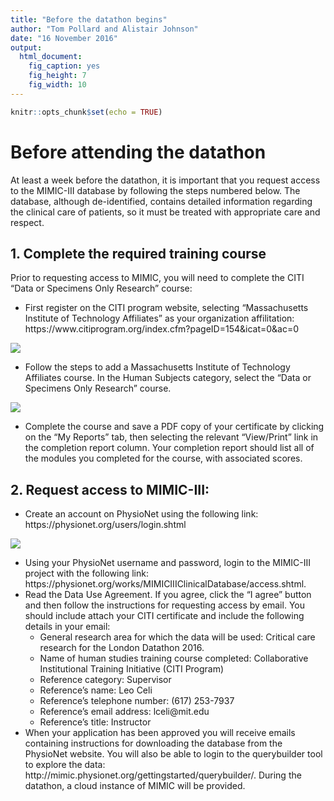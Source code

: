 ```yaml
---
title: "Before the datathon begins"
author: "Tom Pollard and Alistair Johnson"
date: "16 November 2016"
output: 
  html_document: 
    fig_caption: yes
    fig_height: 7
    fig_width: 10
---
```


```r
knitr::opts_chunk$set(echo = TRUE)
```

# Before attending the datathon

At least a week before the datathon, it is important that you request access to the MIMIC-III database by following the steps numbered below. The database, although de-identified, contains detailed information regarding the clinical care of patients, so it must be treated with appropriate care and respect.

## 1. Complete the required training course

Prior to requesting access to MIMIC, you will need to complete the CITI “Data or Specimens Only Research” course:

- First register on the CITI program website, selecting “Massachusetts Institute of Technology Affiliates” as your organization affilitation: https://www.citiprogram.org/index.cfm?pageID=154&icat=0&ac=0

![](./assets/citi-program.png)

- Follow the steps to add a Massachusetts Institute of Technology Affiliates course. In the Human Subjects category, select the “Data or Specimens Only Research” course.

![](./assets/citi-specimens.png)

- Complete the course and save a PDF copy of your certificate by clicking on the "My Reports" tab, then selecting the relevant "View/Print" link in the completion report column.  Your completion report should list all of the modules you completed for the course, with associated scores.

## 2. Request access to MIMIC-III: 

- Create an account on PhysioNet using the following link: https://physionet.org/users/login.shtml

![](./assets/physionet.png)

- Using your PhysioNet username and password, login to the MIMIC-III project with the following link: https://physionet.org/works/MIMICIIIClinicalDatabase/access.shtml.
- Read the Data Use Agreement. If you agree, click the "I agree" button and then follow the instructions for requesting access by email. You should include attach your CITI certificate and include the following details in your email: 
    * General research area for which the data will be used: Critical care research for the London Datathon 2016. 
    * Name of human studies training course completed: Collaborative Institutional Training Initiative (CITI Program)  
    * Reference category: Supervisor  
    * Reference's name: Leo Celi  
    * Reference's telephone number: (617) 253-7937   
    * Reference's email address: lceli@mit.edu  
    * Reference's title: Instructor  
- When your application has been approved you will receive emails containing instructions for downloading the database from the PhysioNet website. You will also be able to login to the querybuilder tool to explore the data: http://mimic.physionet.org/gettingstarted/querybuilder/. During the datathon, a cloud instance of MIMIC will be provided. 
